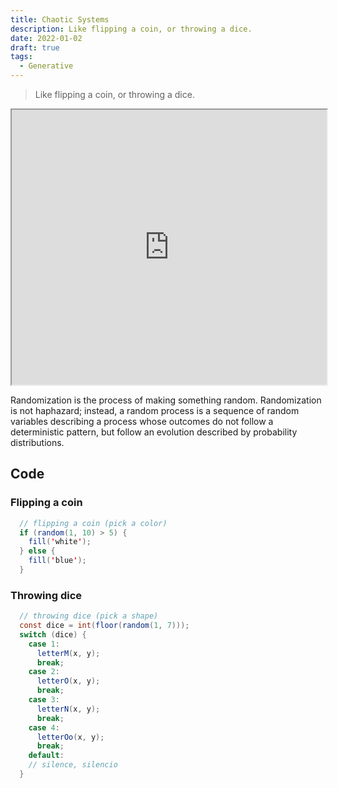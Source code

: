 ```yaml
---
title: Chaotic Systems
description: Like flipping a coin, or throwing a dice.
date: 2022-01-02
draft: true
tags:
  - Generative
---
```


> Like flipping a coin, or throwing a dice.

<iframe src="https://editor.p5js.org/colormono/full/A70nepNqZ" width="100%" height="440"></iframe>

Randomization is the process of making something random. Randomization is not haphazard; instead, a random
process is a sequence of random variables describing a process whose outcomes do not follow a deterministic
pattern, but follow an evolution described by probability distributions.

## Code

### Flipping a coin

```java
  // flipping a coin (pick a color)
  if (random(1, 10) > 5) {
    fill('white');
  } else {
    fill('blue');
  }
```

### Throwing dice

```java
  // throwing dice (pick a shape)
  const dice = int(floor(random(1, 7)));
  switch (dice) {
    case 1:
      letterM(x, y);
      break;
    case 2:
      letterO(x, y);
      break;
    case 3:
      letterN(x, y);
      break;
    case 4:
      letterOo(x, y);
      break;
    default:
    // silence, silencio
  }
```
